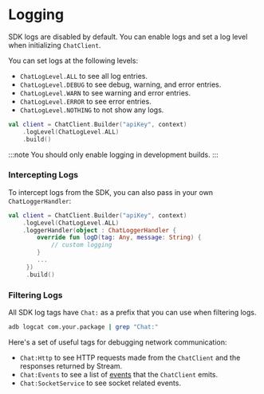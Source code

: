 # Logging

SDK logs are disabled by default. You can enable logs and set a log level when initializing `ChatClient`.

You can set logs at the following levels:

- `ChatLogLevel.ALL` to see all log entries.
- `ChatLogLevel.DEBUG` to see debug, warning, and error entries.
- `ChatLogLevel.WARN` to see warning and error entries.
- `ChatLogLevel.ERROR` to see error entries.
- `ChatLogLevel.NOTHING` to not show any logs.

```kotlin
val client = ChatClient.Builder("apiKey", context)
    .logLevel(ChatLogLevel.ALL)
    .build()
```

:::note
You should only enable logging in development builds.
:::

### Intercepting Logs

To intercept logs from the SDK, you can also pass in your own `ChatLoggerHandler`:

```kotlin
val client = ChatClient.Builder("apiKey", context)
    .logLevel(ChatLogLevel.ALL)
    .loggerHandler(object : ChatLoggerHandler {
        override fun logD(tag: Any, message: String) {
            // custom logging
        }
        ...
     })
     .build()
```

### Filtering Logs

All SDK log tags have `Chat:` as a prefix that you can use when filtering logs.

```bash
adb logcat com.your.package | grep "Chat:"
```

Here's a set of useful tags for debugging network communication:

- `Chat:Http` to see HTTP requests made from the `ChatClient` and the responses returned by Stream.
- `Chat:Events` to see a list of [events](https://getstream.github.io/stream-chat-android/stream-chat-android-client/io.getstream.chat.android.client.events/-chat-event/) that the `ChatClient` emits.
- `Chat:SocketService` to see socket related events.
